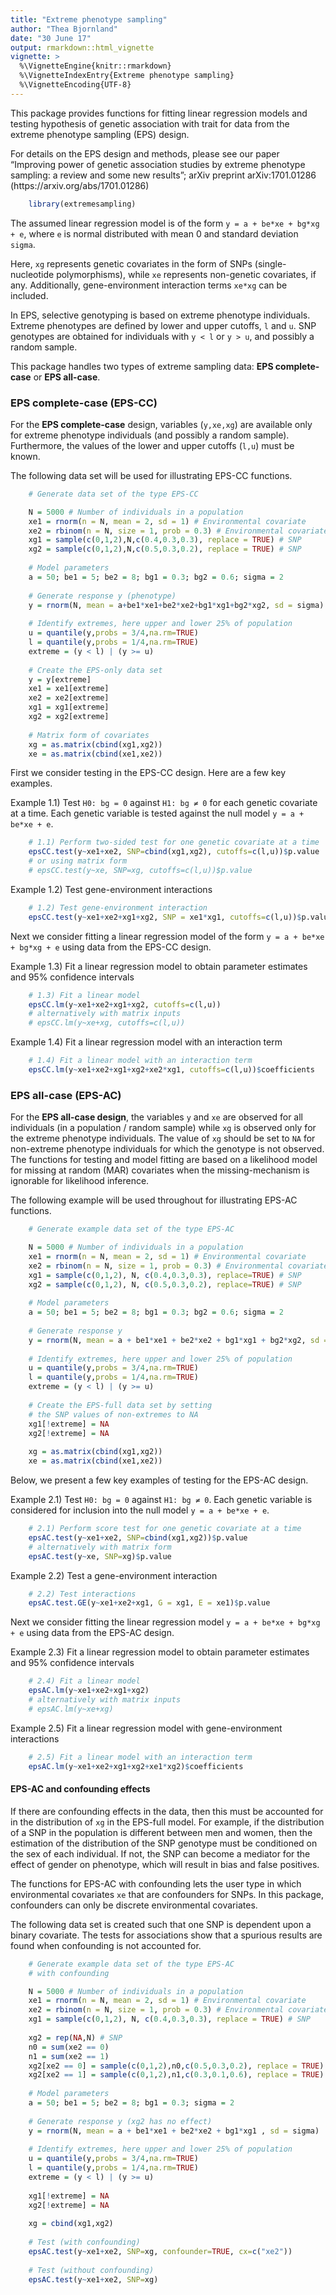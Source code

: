 ```yaml
---
title: "Extreme phenotype sampling"
author: "Thea Bjornland"
date: "30 June 17"
output: rmarkdown::html_vignette
vignette: >
  %\VignetteEngine{knitr::rmarkdown}
  %\VignetteIndexEntry{Extreme phenotype sampling}
  %\VignetteEncoding{UTF-8}
---
```


This package provides functions for fitting linear regression models
and testing hypothesis of genetic association with trait
for data from the extreme phenotype sampling (EPS) design.

For details on the EPS design and methods, please see our paper "Improving power of genetic association studies by extreme phenotype sampling: a review and some new results"; 
arXiv preprint arXiv:1701.01286 (https://arxiv.org/abs/1701.01286)


```r
    library(extremesampling)
```

The assumed linear regression model is of the form
`y = a + be*xe + bg*xg + e`, where `e` is normal distributed with mean 0 and 
standard deviation `sigma`.

Here, `xg` represents genetic covariates in the form of SNPs (single-nucleotide
polymorphisms), while `xe` represents non-genetic covariates, if any. 
Additionally, gene-environment interaction terms `xe*xg` can be included. 

In EPS, selective genotyping is based on extreme phenotype
individuals. Extreme phenotypes are defined by lower and upper cutoffs, `l` 
and `u`. SNP genotypes are obtained for individuals with `y < l` 
or `y > u`, and possibly a random sample.

This package handles two types of extreme sampling data: 
**EPS complete-case** or **EPS all-case**.

### EPS complete-case (EPS-CC)

For the **EPS complete-case** design, variables (`y,xe,xg`) are available only 
for extreme phenotype individuals (and possibly a random sample). 
Furthermore, the values of the lower and upper cutoffs (`l,u`) must be known.

The following data set will be used for illustrating EPS-CC functions. 

```r
    # Generate data set of the type EPS-CC

    N = 5000 # Number of individuals in a population
    xe1 = rnorm(n = N, mean = 2, sd = 1) # Environmental covariate
    xe2 = rbinom(n = N, size = 1, prob = 0.3) # Environmental covariate
    xg1 = sample(c(0,1,2),N,c(0.4,0.3,0.3), replace = TRUE) # SNP
    xg2 = sample(c(0,1,2),N,c(0.5,0.3,0.2), replace = TRUE) # SNP
    
    # Model parameters
    a = 50; be1 = 5; be2 = 8; bg1 = 0.3; bg2 = 0.6; sigma = 2
    
    # Generate response y (phenotype)
    y = rnorm(N, mean = a+be1*xe1+be2*xe2+bg1*xg1+bg2*xg2, sd = sigma)
    
    # Identify extremes, here upper and lower 25% of population
    u = quantile(y,probs = 3/4,na.rm=TRUE)
    l = quantile(y,probs = 1/4,na.rm=TRUE)
    extreme = (y < l) | (y >= u)
    
    # Create the EPS-only data set
    y = y[extreme]
    xe1 = xe1[extreme]
    xe2 = xe2[extreme]
    xg1 = xg1[extreme]
    xg2 = xg2[extreme]
    
    # Matrix form of covariates
    xg = as.matrix(cbind(xg1,xg2))
    xe = as.matrix(cbind(xe1,xe2))
```

First we consider testing in the EPS-CC design. Here are a few key examples.

Example 1.1) Test `H0: bg = 0` against `H1: bg ≠ 0` for 
each genetic covariate at a time. Each genetic variable is 
tested against the null model `y = a + be*xe + e`.

```r
    # 1.1) Perform two-sided test for one genetic covariate at a time
    epsCC.test(y~xe1+xe2, SNP=cbind(xg1,xg2), cutoffs=c(l,u))$p.value
    # or using matrix form
    # epsCC.test(y~xe, SNP=xg, cutoffs=c(l,u))$p.value
```

Example 1.2) Test gene-environment interactions

```r
    # 1.2) Test gene-environment interaction
    epsCC.test(y~xe1+xe2+xg1+xg2, SNP = xe1*xg1, cutoffs=c(l,u))$p.value
```

Next we consider fitting a linear regression model of the form
`y = a + be*xe + bg*xg + e` using data from the EPS-CC design. 

Example 1.3) Fit a linear regression model to obtain parameter estimates 
and 95% confidence intervals

```r
    # 1.3) Fit a linear model
    epsCC.lm(y~xe1+xe2+xg1+xg2, cutoffs=c(l,u))
    # alternatively with matrix inputs
    # epsCC.lm(y~xe+xg, cutoffs=c(l,u))
```

Example 1.4) Fit a linear regression model with an interaction term

```r
    # 1.4) Fit a linear model with an interaction term
    epsCC.lm(y~xe1+xe2+xg1+xg2+xe2*xg1, cutoffs=c(l,u))$coefficients
```

### EPS all-case (EPS-AC)

For the **EPS all-case design**, the variables `y` and `xe` are observed for 
all individuals (in a population / random sample) while `xg` is observed only
for the extreme phenotype individuals. The value of `xg` should be set to 
`NA` for non-extreme phenotype individuals for which the genotype is not
observed. The functions for testing and
model fitting are based on a likelihood model for missing at random (MAR) 
covariates when the missing-mechanism is ignorable for likelihood inference. 

The following example will be used throughout for illustrating EPS-AC
functions. 

```r
    # Generate example data set of the type EPS-AC

    N = 5000 # Number of individuals in a population
    xe1 = rnorm(n = N, mean = 2, sd = 1) # Environmental covariate
    xe2 = rbinom(n = N, size = 1, prob = 0.3) # Environmental covariate
    xg1 = sample(c(0,1,2), N, c(0.4,0.3,0.3), replace=TRUE) # SNP
    xg2 = sample(c(0,1,2), N, c(0.5,0.3,0.2), replace=TRUE) # SNP
    
    # Model parameters
    a = 50; be1 = 5; be2 = 8; bg1 = 0.3; bg2 = 0.6; sigma = 2
    
    # Generate response y
    y = rnorm(N, mean = a + be1*xe1 + be2*xe2 + bg1*xg1 + bg2*xg2, sd = sigma)
    
    # Identify extremes, here upper and lower 25% of population
    u = quantile(y,probs = 3/4,na.rm=TRUE)
    l = quantile(y,probs = 1/4,na.rm=TRUE)
    extreme = (y < l) | (y >= u)
    
    # Create the EPS-full data set by setting
    # the SNP values of non-extremes to NA
    xg1[!extreme] = NA
    xg2[!extreme] = NA
    
    xg = as.matrix(cbind(xg1,xg2))
    xe = as.matrix(cbind(xe1,xe2))
```


Below, we present a few key examples of testing for the EPS-AC design.

Example 2.1) Test `H0: bg = 0` against `H1: bg ≠ 0`. Each genetic variable is 
considered for inclusion into the  null model `y = a + be*xe + e`.

```r
    # 2.1) Perform score test for one genetic covariate at a time
    epsAC.test(y~xe1+xe2, SNP=cbind(xg1,xg2))$p.value
    # alternatively with matrix form
    epsAC.test(y~xe, SNP=xg)$p.value
```

Example 2.2) Test a gene-environment interaction
```r
    # 2.2) Test interactions
    epsAC.test.GE(y~xe1+xe2+xg1, G = xg1, E = xe1)$p.value
```

Next we consider fitting the linear regression model 
`y = a + be*xe + bg*xg + e` using data from the EPS-AC design.

Example 2.3) Fit a linear regression model to obtain parameter estimates 
and 95% confidence intervals
```r
    # 2.4) Fit a linear model
    epsAC.lm(y~xe1+xe2+xg1+xg2)
    # alternatively with matrix inputs
    # epsAC.lm(y~xe+xg)
```

Example 2.5) Fit a linear regression model with gene-environment interactions

```r
    # 2.5) Fit a linear model with an interaction term
    epsAC.lm(y~xe1+xe2+xg1+xg2+xe1*xg2)$coefficients
```

#### EPS-AC and confounding effects

If there are confounding effects in the data, then this must
be accounted for in the distribution of `xg` in the EPS-full 
model. For example, if the distribution of a SNP in the population is 
different between men and women, then the estimation of the distribution of 
the SNP genotype must be conditioned on the sex of each individual. 
If not, the SNP can become a mediator for the effect
of gender on phenotype, which will result in bias and false positives. 

The functions for EPS-AC with confounding lets the user type in which 
environmental covariates `xe` that are confounders for SNPs. In this package,
confounders can only be discrete environmental covariates.

The following data set is created such that one SNP is dependent upon a 
binary covariate. The tests for associations show that a spurious results
are found when confounding is not accounted for.


```r
    # Generate example data set of the type EPS-AC
    # with confounding

    N = 5000 # Number of individuals in a population
    xe1 = rnorm(n = N, mean = 2, sd = 1) # Environmental covariate
    xe2 = rbinom(n = N, size = 1, prob = 0.3) # Environmental covariate
    xg1 = sample(c(0,1,2), N, c(0.4,0.3,0.3), replace = TRUE) # SNP
    
    xg2 = rep(NA,N) # SNP
    n0 = sum(xe2 == 0)
    n1 = sum(xe2 == 1)
    xg2[xe2 == 0] = sample(c(0,1,2),n0,c(0.5,0.3,0.2), replace = TRUE)
    xg2[xe2 == 1] = sample(c(0,1,2),n1,c(0.3,0.1,0.6), replace = TRUE)
    
    # Model parameters
    a = 50; be1 = 5; be2 = 8; bg1 = 0.3; sigma = 2
    
    # Generate response y (xg2 has no effect)
    y = rnorm(N, mean = a + be1*xe1 + be2*xe2 + bg1*xg1 , sd = sigma)
    
    # Identify extremes, here upper and lower 25% of population
    u = quantile(y,probs = 3/4,na.rm=TRUE)
    l = quantile(y,probs = 1/4,na.rm=TRUE)
    extreme = (y < l) | (y >= u)
    
    xg1[!extreme] = NA
    xg2[!extreme] = NA
    
    xg = cbind(xg1,xg2)
    
    # Test (with confounding)
    epsAC.test(y~xe1+xe2, SNP=xg, confounder=TRUE, cx=c("xe2"))
    
    # Test (without confounding)
    epsAC.test(y~xe1+xe2, SNP=xg)
```

